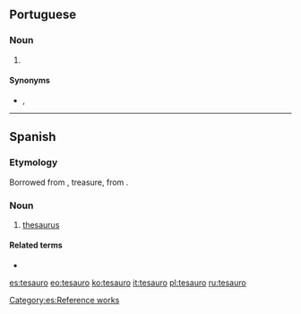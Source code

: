 ==Portuguese==

===Noun===
{{pt-noun|m}}

# {{l|en|thesaurus}} {{gloss|book of synonyms}}

====Synonyms====
* {{l|pt|dicionário de sinônimos}}, {{l|pt|thesaurus}}

----

==Spanish==

===Etymology===
Borrowed from {{etyl|la|es}} {{term|thesaurus|lang=la}}, treasure, from {{etyl|grc|es}}.

===Noun===
{{es-noun|m}}

# [[thesaurus]]

====Related terms====
* {{l|es|tesoro}}

[[Category:es:Reference works]]

[[es:tesauro]]
[[eo:tesauro]]
[[ko:tesauro]]
[[it:tesauro]]
[[pl:tesauro]]
[[ru:tesauro]]